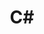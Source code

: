 ---
title: C#
description: A guide for using the TerraScale SDK with C#
sidebar:
  # Set a custom order for the link (lower numbers are displayed higher up)
  order: 11
  # Add a badge to the link
  badge:
    text: New
    variant: tip
---